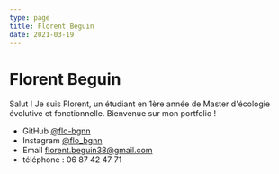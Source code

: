 ```yaml
---
type: page
title: Florent Beguin
date: 2021-03-19
---
```


<div class="moon-toggle" onclick="toggleDarkMode()"></div>

# Florent Beguin

Salut ! Je suis Florent, un étudiant en 1ère année de Master d'écologie évolutive et fonctionnelle. Bienvenue sur mon portfolio !

- GitHub [@flo-bgnn](https://github.com/flo-bgnn)
- Instagram [@flo_bgnn](https://instagram.com/flo_bgnn)
- Email [florent.beguin38@gmail.com](mailto:florent.beguin38@gmail.com)
- téléphone : 06 87 42 47 71



